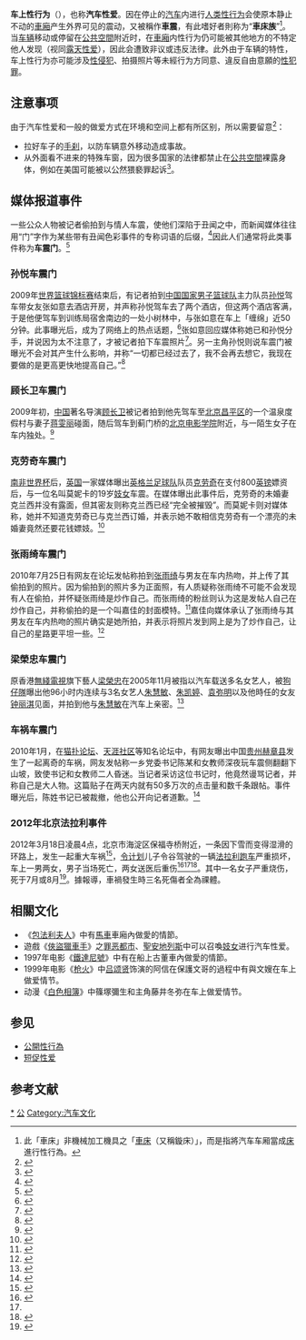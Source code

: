 {{Expand language|ja}}
'''车上性行为'''（{{lang-en|car sex}}），也称'''汽车性爱'''。因在停止的[[汽车|汽车]]内进行[[人类性行为|人类性行为]]会使原本静止不动的[[車廂|車廂]]产生外界可见的震动，又被稱作'''車震'''，有此嗜好者則称为“'''車床族'''”<ref>此「車床」非機械加工機具之「[[車床|車床]]（又稱鏇床）」，而是指將汽车车厢當成[[床|床]]進行性行為。</ref>。当[[载具|车辆]]移动或停留在[[公共空間|公共空間]]附近时，在[[車廂|車廂]]内性行为仍可能被其他地方的不特定他人发现（视同[[露天性爱|露天性爱]]），因此会遭致非议或违反法律。此外由于车辆的特性，车上性行为亦可能涉及[[性侵犯|性侵犯]]、拍摄照片等未經行为方同意、違反自由意願的[[性犯罪|性犯罪]]。

== 注意事项 ==
由于汽车性爱和一般的做爱方式在环境和空间上都有所区别，所以需要留意<ref name="howto">{{Cite web |url=http://www.askmen.com/dating/love_tip_400/413_love_tip.html |title=How to have sex in the car? |access-date=2010-08-09 |archive-date=2021-02-25 |archive-url=https://web.archive.org/web/20210225201644/https://www.askmen.com/dating/love_tip_400/413_love_tip.html |dead-url=no }}</ref>：
* 拉好车子的[[手刹|手刹]]，以防车辆意外移动造成事故。
* 从外面看不进来的特殊车窗，因为很多国家的法律都禁止在[[公共空間|公共空間]]裸露身体，例如在美国可能被以公然猥褻罪起诉<ref>{{cite web |url=http://www.foxnews.com/story/0,2933,200615,00.html |title=Indecent Exposure |first=Lis |last=Wiehl |year=2006 |accessdate=2010年8月9日 |deadurl=yes |archiveurl=https://web.archive.org/web/20111223104515/http://www.foxnews.com/story/0%2C2933%2C200615%2C00.html |archivedate=2011年12月23日 }}</ref>。

== 媒体报道事件 ==
一些公众人物被记者偷拍到与情人车震，使他们深陷于丑闻之中，而新闻媒体往往用“门”字作为某些带有丑闻色彩事件的专称词语的后缀，<ref>{{cite journal zh
 |author = 杨艳
 |year = 2009年
 |title = “X门”词族试析
 |journal = 《语言学刊》
 |issue = 18
 |issn = 1672-8610
 |accessdate = 2010年8月9日
 }}
</ref>因此人们通常将此类事件称为'''车震门'''。<ref name="孙悦牵手富豪女友曝光 深夜幽会车震半小时">{{cite news
 |url = http://sports.sina.com.cn/cba/2009-09-02/06564566722.shtml
 |title = 孙悦牵手富豪女友曝光 深夜幽会车震半小时
 |publisher = 新浪体育
 |date = 2009年9月2日
 |accessdate = 2010-08-09
 |archive-date = 2019-05-20
 |archive-url = https://web.archive.org/web/20190520011427/http://sports.sina.com.cn/cba/2009-09-02/06564566722.shtml
 |dead-url = no
 }}</ref>

=== 孙悦车震门 ===
2009年[[世界篮球锦标赛|世界篮球锦标赛]]结束后，有记者拍到[[中国国家男子篮球队|中国国家男子篮球队]]主力队员[[孙悦_(篮球运动员)|孙悦]]驾车带女友张如意去酒店开房，并声称孙悦驾车去了两个酒店，但这两个酒店客满，于是他便驾车到训练局宿舍南边的一处小树林中，与张如意在车上「缠绵」近50分钟。此事曝光后，成为了网络上的热点话题，<ref name="孙悦牵手富豪女友曝光 深夜幽会车震半小时">{{cite news
 |url = http://sports.sina.com.cn/cba/2009-09-02/06564566722.shtml
 |title = 孙悦牵手富豪女友曝光 深夜幽会车震半小时
 |publisher = 新浪体育
 |date = 2009年9月2日
}}</ref>张如意回应媒体称她已和孙悦分手，并说因为太不注意了，才被记者拍下车震照片<ref name="张如意回应">{{cite news|url =http://ent.qq.com/a/20091021/000233.htm|title =张如意回应"车震门":我们太不注意 和孙悦掰了|publisher =腾讯网|date =2009年10月21日|deadurl =yes|archiveurl =https://web.archive.org/web/20091030153108/http://ent.qq.com/a/20091021/000233.htm|archivedate =2009年10月30日|accessdate =2010年8月9日}}</ref>。另一主角孙悦则说车震门被曝光不会对其产生什么影响，并称“一切都已经过去了，我不会再去想它，我现在要做的是更高更快地提高自己。”<ref name="孙悦首次正面回应“车震门”事件:我不会再去想它">{{cite news
 |url = http://sports.sina.com.cn/cba/2009-11-27/08114716676.shtml
 |title = 孙悦首次正面回应“车震门”事件:我不会再去想它
 |publisher = 腾讯网
 |date = 2009年11月27日
 |accessdate = 2010-08-09
 |archive-date = 2019-05-20
 |archive-url = https://web.archive.org/web/20190520061038/http://sports.sina.com.cn/cba/2009-11-27/08114716676.shtml
 |dead-url = no
 }}</ref>

=== 顾长卫车震门 ===
2009年初，[[中华人民共和国|中国]]著名导演[[顾长卫|顾长卫]]被记者拍到他先驾车至[[北京|北京]][[昌平区|昌平区]]的一个温泉度假村与妻子[[蒋雯丽|蒋雯丽]]碰面，随后驾车到蓟门桥的[[北京电影学院|北京电影学院]]附近，与一陌生女子在车内独处。<ref name="顾长卫与神秘女车震50分钟 蒋雯丽或遭弃">{{cite news
 |url         = http://www.gcpnews.com/viewer.php?aid=34981&cid=1028&pid=1
 |title       = 顾长卫与神秘女车震50分钟 蒋雯丽或遭弃
 |publisher   = 环球华网
 |date        = 2009年3月2日
 |deadurl     = yes
 |archiveurl  = https://web.archive.org/web/20100328043207/http://www.gcpnews.com/viewer.php?aid=34981&cid=1028&pid=1
 |archivedate = 2010年3月28日
 |accessdate  = 2010年8月9日
}}</ref>

=== 克劳奇车震门 ===
[[南非世界杯|南非世界杯]]后，[[英国|英国]]一家媒体曝出[[英格兰足球队|英格兰足球队]]队员[[克劳奇|克劳奇]]在支付800[[英镑|英镑]]嫖资后，与一位名叫莫妮卡的19岁[[妓女|妓女]]车震。在媒体曝出此事件后，克劳奇的未婚妻克兰西并没有露面，但其密友则称克兰西已经“完全被摧毁”。而莫妮卡则对媒体称，她并不知道克劳奇已与克兰西订婚，并表示她不敢相信克劳奇有一个漂亮的未婚妻竟然还要花钱嫖妓。<ref name="800英镑玩“车震” 英格兰球员克劳奇再曝嫖雏妓丑闻">{{cite news
 |url       = http://gb.cri.cn/27564/2010/08/09/3465s2948645.htm
 |title     = 800英镑玩“车震” 英格兰球员克劳奇再曝嫖雏妓丑闻
 |publisher = 国际在线
 |date      = 2010年8月9日
}}{{dead link|date=十月 2017 |bot=InternetArchiveBot }}</ref>

=== 张雨绮车震门 ===
2010年7月25日有网友在论坛发帖称拍到[[张雨绮|张雨绮]]与男友在车内热吻，并上传了其偷拍到的照片。因为偷拍到的照片多为正面照，有人质疑称张雨绮不可能不会发现有人在偷拍，并怀疑张雨绮是炒作自己。而张雨绮的粉丝则认为这是发帖人自己在炒作自己，并称偷拍的是一个叫嘉佳的封面模特。<ref name="张雨绮与男友玩车震">{{cite news|url =http://ent.cqnews.net/ylove/201007/t20100726_4495923.htm|title =张雨绮与男友玩车震|publisher =华龙网|date =2010年7月26日|deadurl =yes|archiveurl =https://web.archive.org/web/20110309083911/http://ent.cqnews.net/ylove/201007/t20100726_4495923.htm|archivedate =2011年3月9日|accessdate =2010年8月9日}}</ref>嘉佳向媒体承认了张雨绮与其男友在车内热吻的照片确实是她所拍，并表示将照片发到网上是为了炒作自己，让自己的星路更平坦一些。<ref name="张雨绮“被车震” 炒作者公开承认为出名不在乎">{{cite news|url =http://ent.cqnews.net/mx/nd/201007/t20100730_4506203.htm|title =张雨绮“被车震” 炒作者公开承认为出名不在乎|publisher =华龙网|date =2010年7月30日|deadurl =yes|archiveurl =https://web.archive.org/web/20110520014110/http://ent.cqnews.net/mx/nd/201007/t20100730_4506203.htm|archivedate =2011年5月20日|accessdate =2010年8月9日}}</ref>

=== 梁榮忠车震门 ===
原香港[[無綫電視|無綫電視]]旗下藝人[[梁榮忠|梁榮忠]]在2005年11月被指以汽车载送多名女艺人，被[[狗仔隊|狗仔隊]]曝出他96小时内连续与3名女艺人[[朱慧敏|朱慧敏]]、[[朱凯婷|朱凯婷]]、[[袁弥明|袁弥明]]以及他時任的女友[[钟丽淇|钟丽淇]]见面，并拍到他与[[朱慧敏|朱慧敏]]在汽车上亲密。<ref name="梁榮忠车震事件">{{cite news
 |url = http://www.inkui.com/a4/2037/2037090.html
 |title = 贱男车震朱慧敏 名誉扫地梁荣忠
 |publisher = 音魁网娱乐新闻，原载太阳报
 |date = 2005年12月28日
 |accessdate = 2010年8月9日
 |archive-date = 2012年9月8日
 |archive-url = https://web.archive.org/web/20120908055250/http://inkui.com/a4/2037/2037090.html
 |dead-url = no
 }}</ref>

=== 车祸车震门 ===
2010年1月，在[[猫扑|猫扑论坛]]、[[天涯社区|天涯社区]]等知名论坛中，有网友曝出中国[[贵州|贵州]][[赫章县|赫章县]]发生了一起离奇的车祸，网友发帖称一乡党委书记陈某和女教师深夜玩车震侧翻翻下山坡，致使书记和女教师二人昏迷。当记者采访这位书记时，他竟然谩骂记者，并称自己是大人物。这篇贴子在两天内就有50多万次的点击量和数千条跟帖。事件曝光后，陈姓书记已被裁撤，他也公开向记者道歉。<ref name="乡干部与女教师深夜玩“车震”出车祸">{{cite news
 |url = http://edu.people.com.cn/GB/10772366.html
 |title = 乡干部与女教师深夜玩“车震”出车祸
 |publisher = 人民网
 |date = 2010年1月15日
 |accessdate = 2010年10月23日
 |archive-date = 2016年3月4日
 |archive-url = https://web.archive.org/web/20160304092459/http://edu.people.com.cn/GB/10772366.html
 |dead-url = no
 }}</ref>

=== 2012年北京法拉利事件 ===
{{Main|法拉利事件}}
2012年3月18日凌晨4点，北京市海淀区保福寺桥附近，一条因下雪而变得湿滑的环路上，发生一起重大车祸<ref name="bjnews">{{cite web |url = http://epaper.bjnews.com.cn/html/2012-03/19/node_13.htm |title = 2012年03月19日 星期一 |work = 新京报 |accessdate = 2012年10月28日 |archive-date = 2017年9月1日 |archive-url = https://web.archive.org/web/20170901022925/http://epaper.bjnews.com.cn/html/2012-03/19/node_13.htm |dead-url = no }}</ref>，[[令计划|令计划]]儿子令谷驾驶的一辆[[法拉利|法拉利]][[跑车|跑车]]严重损坏，车上一男两女，男子当场死亡，两女送医后重伤<ref name="qq">{{cite news |author=张永生、王卡拉 |title=北京一法拉利跑车撞桥解体 1人死亡2人重伤 |url=http://hb.qq.com/a/20120319/000593.htm |work= |publisher=新京报 |date=2012年3月19日 |accessdate=2012-09-07 }}{{dead link|date=2018年4月 |bot=InternetArchiveBot |fix-attempted=yes }}</ref><ref name="bjnews" /><ref>{{cite news|author=|title=北京一辆法拉利跑车撞桥造成1人遇难2人重伤|url=http://v.26vv.cn/s_boosj/2581222.html|work=|publisher=辽宁卫视|date=|accessdate=2012-09-07|deadurl=yes|archiveurl=https://archive.is/20130424153412/http://v.26vv.cn/s_boosj/2581222.html|archivedate=2013-04-24}}</ref>。其中一名女子严重烧伤，死于7月或8月<ref name="wsj">{{cite news|author=|title=神秘的法拉利车祸|url=http://cn.wsj.com/gb/20121022/bch130311.asp|work=|publisher=[[华尔街日报|华尔街日报]]中文版|date=2012年10月22日|accessdate=2012-10-28|deadurl=yes|archiveurl=https://web.archive.org/web/20121024203347/http://www.cn.wsj.com/gb/20121022/bch130311.asp|archivedate=2012年10月24日|df=}}</ref>。據報導，車禍發生時三名死傷者全為祼體。

== 相關文化 ==
*《[[包法利夫人|包法利夫人]]》中有[[馬車|馬車]]車廂內做愛的情節。
*遊戲《[[俠盜獵車手|俠盜獵車手]]》之[[罪恶都市|罪恶都市]]、[[聖安地列斯|聖安地列斯]]中可以召喚[[妓女|妓女]]进行汽车性爱。
*1997年电影《[[鐵達尼號_(1997年電影)|鐵達尼號]]》中有在船上古董車內做愛的情節。
*1999年电影《[[枪火|枪火]]》中[[吕颂贤|吕颂贤]]饰演的阿信在保護文哥的過程中有與文嫂在车上做爱情节。
*动漫《[[白色相簿|白色相簿]]》中篠塚彌生和主角藤井冬弥在车上做爱情节。

== 参见 ==
*[[公開性行為|公開性行為]]
*[[短促性爱|短促性爱]]

== 参考文献 ==
{{Reflist|2}}

[[Category:性俗語|*]]
[[Category:性行为|公]]
[[Category:汽车文化|Category:汽车文化]]